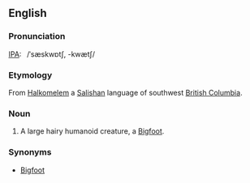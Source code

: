 ==English==

===Pronunciation===
[[IPA]]:  /ˈsæskwɒtʃ, -kwætʃ/

===Etymology===
From [[Halkomelem]] a [[Salishan]] language of southwest [[British Columbia]].

===Noun===
{{en-noun|es}}

# {{cryptozoology}} A large hairy humanoid creature, a [[Bigfoot]].

===Synonyms===
*[[Bigfoot]]